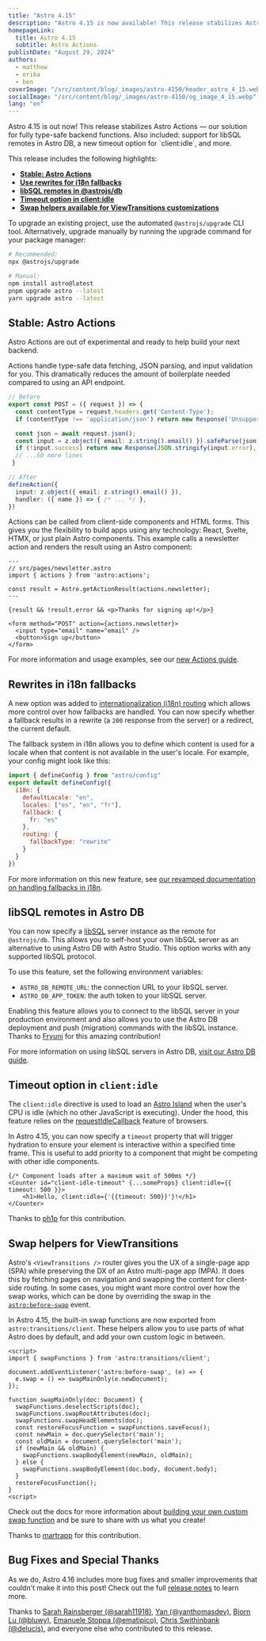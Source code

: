 ```yaml
---
title: "Astro 4.15"
description: "Astro 4.15 is now available! This release stabilizes Astro Actions — our solution for fully type-safe backend functions. Also included: support for libSQL remotes in Astro DB, a new timeout option for `client:idle`, and more."
homepageLink:
  title: Astro 4.15
  subtitle: Astro Actions
publishDate: "August 29, 2024"
authors:
  - matthew
  - erika
  - ben
coverImage: "/src/content/blog/_images/astro-4150/header_astro_4_15.webp"
socialImage: "/src/content/blog/_images/astro-4150/og_image_4_15.webp"
lang: "en"
---
```



<BlogSummary>
  Astro 4.15 is out now! This release stabilizes Astro Actions — our solution for fully type-safe backend functions. Also included: support for libSQL remotes in Astro DB, a new timeout option for `client:idle`, and more.
</BlogSummary>

This release includes the following highlights:

- [**Stable: Astro Actions**](#stable-astro-actions)
- [**Use rewrites for i18n fallbacks**](#rewrites-in-i18n-fallbacks)
- [**libSQL remotes in @astrojs/db**](#libsql-remotes-in-astro-db)
- [**Timeout option in client:idle**](#timeout-option-in-clientidle)
- [**Swap helpers available for ViewTransitions customizations**](#swap-helpers-for-viewtransitions)

To upgrade an existing project, use the automated `@astrojs/upgrade` CLI tool. Alternatively, upgrade manually by running the upgrade command for your package manager:

```sh
# Recommended:
npx @astrojs/upgrade

# Manual:
npm install astro@latest
pnpm upgrade astro --latest
yarn upgrade astro --latest
```

## Stable: Astro Actions

Astro Actions are out of experimental and ready to help build your next backend.

Actions handle type-safe data fetching, JSON parsing, and input validation for you. This dramatically reduces the amount of boilerplate needed compared to using an API endpoint.

```ts del={2-10}
// Before
export const POST = ({ request }) => {
  const contentType = request.headers.get('Content-Type');
  if (contentType !== 'application/json') return new Response('Unsupported body', { status: 415 });

  const json = await request.json();
  const input = z.object({ email: z.string().email() }).safeParse(json);
  if (!input.success) return new Response(JSON.stringify(input.error), { status: 400 });
  // ...50 more lines
 }

// After
defineAction({
  input: z.object({ email: z.string().email() }),
  handler: ({ name }) => { /* ... */ },
})
```

Actions can be called from client-side components and HTML forms. This gives you the flexibility to build apps using any technology: React, Svelte, HTMX, or just plain Astro components. This example calls a newsletter action and renders the result using an Astro component:

```astro
---
// src/pages/newsletter.astro
import { actions } from 'astro:actions';

const result = Astro.getActionResult(actions.newsletter);
---

{result && !result.error && <p>Thanks for signing up!</p>}

<form method="POST" action={actions.newsletter}>
  <input type="email" name="email" />
  <button>Sign up</button>
</form>
```

For more information and usage examples, see our [new Actions guide](https://docs.astro.build/en/guides/actions).

## Rewrites in i18n fallbacks

A new option was added to [internationalization (i18n) routing](https://docs.astro.build/en/guides/internationalization/) which allows more control over how fallbacks are handled. You can now specify whether a fallback results in a rewrite (a `200` response from the server) or a redirect, the current default.

The fallback system in i18n allows you to define which content is used for a locale when that content is not available in the user's locale. For example, your config might look like this:

```js
import { defineConfig } from "astro/config"
export default defineConfig({
  i18n: {
    defaultLocale: "en",
    locales: ["es", "en", "fr"],
    fallback: {
      fr: "es"
    },
    routing: {
      fallbackType: "rewrite"
    }
  }
})
```

For more information on this new feature, see [our revamped documentation on handling fallbacks in i18n](https://docs.astro.build/en/guides/internationalization/#fallback).

## libSQL remotes in Astro DB

You can now specify a [libSQL](https://turso.tech/libsql) server instance as the remote for `@astrojs/db`. This allows you to self-host your own libSQL server as an alternative to using Astro DB with Astro Studio. This option works with any supported libSQL protocol.

To use this feature, set the following environment variables:

- `ASTRO_DB_REMOTE_URL`: the connection URL to your libSQL server.
- `ASTRO_DB_APP_TOKEN`: the auth token to your libSQL server.

Enabling this feature allows you to connect to the libSQL server in your production environment and also allows you to use the Astro DB deployment and push (migration) commands with the libSQL instance. Thanks to [Fryuni](https://github.com/Fryuni) for this amazing contribution!

For more information on using libSQL servers in Astro DB, [visit our Astro DB guide](https://docs.astro.build/en/guides/astro-db/#libsql).

## Timeout option in `client:idle`

The `client:idle` directive is used to load an [Astro Island](https://docs.astro.build/en/concepts/islands/) when the user's CPU is idle (which no other JavaScript is executing). Under the hood, this feature relies on the [requestIdleCallback](https://developer.mozilla.org/en-US/docs/Web/API/Window/requestIdleCallback) feature of browsers.

In Astro 4.15, you can now specify a `timeout` property that will trigger hydration to ensure your element is interactive within a specified time frame. This is useful to add priority to a component that might be competing with other idle components.

```astro
{/* Component loads after a maximum wait of 500ms */}
<Counter id="client-idle-timeout" {...someProps} client:idle={{ timeout: 500 }}>
	<h1>Hello, client:idle={'{{timeout: 500}}'}!</h1>
</Counter>
```

Thanks to [ph1p](https://github.com/ph1p) for this contribution.

## Swap helpers for ViewTransitions

Astro's `<ViewTransitions />` router gives you the UX of a single-page app (SPA) while preserving the DX of an Astro multi-page app (MPA). It does this by fetching pages on navigation and swapping the content for client-side routing. In some cases, you might want more control over how the swap works, which can be done by overriding the swap in the [`astro:before-swap`](https://docs.astro.build/en/guides/view-transitions/#astrobefore-swap) event.

In Astro 4.15, the built-in swap functions are now exported from `astro:transitions/client`. These helpers allow you to use parts of what Astro does by default, and add your own custom logic in between.

```astro
<script>
import { swapFunctions } from 'astro:transitions/client';

document.addEventListener('astro:before-swap', (e) => {
  e.swap = () => swapMainOnly(e.newDocument);
});

function swapMainOnly(doc: Document) {
  swapFunctions.deselectScripts(doc);
  swapFunctions.swapRootAttributes(doc);
  swapFunctions.swapHeadElements(doc);
  const restoreFocusFunction = swapFunctions.saveFocus();
  const newMain = doc.querySelector('main');
  const oldMain = document.querySelector('main');
  if (newMain && oldMain) {
    swapFunctions.swapBodyElement(newMain, oldMain);
  } else {
    swapFunctions.swapBodyElement(doc.body, document.body);
  }
  restoreFocusFunction();
}
<script>
```

Check out the docs for more information about [building your own custom swap function](https://docs.astro.build/en/guides/view-transitions/#building-a-custom-swap-function) and be sure to share with us what you create!

Thanks to [martrapp](https://github.com/martrapp) for this contribution.

## Bug Fixes and Special Thanks

As we do, Astro 4.16 includes more bug fixes and smaller improvements that couldn't make it into this post! Check out the full [release notes](https://github.com/withastro/astro/blob/refs/heads/main/packages/astro/CHANGELOG.md#4150) to learn more.

Thanks to [Sarah Rainsberger (@sarah11918)](https://github.com/sarah11918), [Yan (@yanthomasdev)](https://github.com/yanthomasdev), [Bjorn Lu (@bluwy)](https://github.com/bluwy), [Emanuele Stoppa (@ematipico)](https://github.com/ematipico), [Chris Swithinbank (@delucis)](https://github.com/delucis), and everyone else who contributed to this release.
